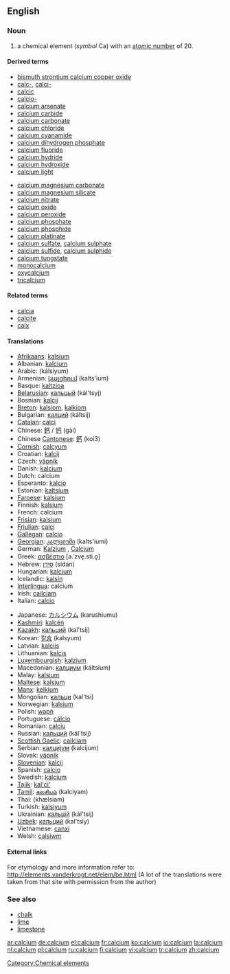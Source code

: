 ==English==

{{elements|Ca|potassium|K|scandium|Sc}}
===Noun===
{{en-noun|-}}

# a chemical element (''symbol'' Ca) with an [[atomic number]] of 20.
<!--not really a different meaning: # an ion intimately involved in the physiology of biological cells.-->
{{wikipedia}}

====Derived terms====
{{top2}}
*[[bismuth strontium calcium copper oxide]]
*[[calc-]], [[calci-]]
*[[calcic]]
*[[calcio-]]
*[[calcium arsenate]]
*[[calcium carbide]]
*[[calcium carbonate]]
*[[calcium chloride]]
*[[calcium cyanamide]]
*[[calcium dihydrogen phosphate]]
*[[calcium fluoride]]
*[[calcium hydride]]
*[[calcium hydroxide]]
*[[calcium light]]
{{mid2}}
*[[calcium magnesium carbonate]]
*[[calcium magnesium silicate]]
*[[calcium nitrate]]
*[[calcium oxide]]
*[[calcium peroxide]]
*[[calcium phosphate]]
*[[calcium phosphide]]
*[[calcium platinate]]
*[[calcium sulfate]], [[calcium sulphate]]
*[[calcium sulfide]], [[calcium sulphide]]
*[[calcium tungstate]]
*[[monocalcium]]
*[[oxycalcium]]
*[[tricalcium]]
{{bottom}}

====Related terms====
*[[calcia]]
*[[calcite]]
*[[calx]]

====Translations====
{{top}}
*[[Afrikaans]]: [[kalsium]]
*Albanian: [[kalcium]]
*Arabic: {{ARchar|[[كلسيوم]]}} (kálsiyum) {{m}}
*Armenian: [[կալցիում]] (kalts'ium)
*Basque: [[kaltzioa]]
*[[Belarusian]]: [[кальцый]] (kál'tsyj) {{m}}
*Bosnian: [[kalcij]]
*[[Breton]]: [[kalsiom]], [[kalkiom]] {{m}}
*Bulgarian: [[калций]] (káltsij) {{m}}
*[[Catalan]]: [[calci]]
*Chinese: [[鈣]] / [[钙]] (gài)
*Chinese [[Cantonese]]: [[鈣]] (koi3)
*[[Cornish]]: [[calcyum]]
*Croatian: [[kalcij]]
*Czech: [[vápník]]
*Danish: [[kalcium]]
*Dutch: calcium {{n}}
*Esperanto: [[kalcio]]
*Estonian: [[kaltsium]]
*[[Faroese]]: [[kalsium]]
*Finnish: [[kalsium]]
*French: calcium {{m}}
*[[Frisian]]: [[kalsium]]
*[[Friulian]]: [[calci]]
*[[Gallegan]]: [[calcio]]
*[[Georgian]]: [[კალციუმი]] (kalts'iumi)
*German: [[Kalzium]] {{n}}, [[Calcium]] {{n}}
*Greek: [[ασβέστιο]] [a.ˈzve̞.sti.o̞] {{n}}
*Hebrew: [[סידן]] (sidan)
*Hungarian: [[kalcium]]
*Icelandic: [[kalsín]]
*[[Interlingua]]: calcium
*Irish: [[cailciam]]
*Italian: [[calcio]] {{m}}
{{mid}}
*Japanese: [[カルシウム]] (karushiumu)
*[[Kashmiri]]: [[kalcéń]]
*[[Kazakh]]: [[кальций]] (kal'tsij)
*Korean: [[칼슘]] (kalsyum)
*Latvian: [[kalcijs]]
*Lithuanian: [[kalcis]]
*[[Luxembourgish]]: [[kalzium]]
*Macedonian: [[калциум]] (káltsium) {{m}}
*Malay: [[kalsium]]
*[[Maltese]]: [[kalsjum]]
*[[Manx]]: [[kelkium]]
*Mongolian: [[кальци]] (kal'tsi)
*Norwegian: [[kalsium]]
*Polish: [[wapń]] {{m}}
*Portuguese: [[cálcio]] {{m}}
*Romanian: [[calciu]] {{n}}
*Russian: [[кальций]] (kál'tsij) {{m}}
*[[Scottish Gaelic]]: [[cailciam]]
*Serbian: [[калциjум]] (kalcijum) {{m}}
*Slovak: [[vápník]]
*[[Slovenian]]: [[kalcij]]
*Spanish: [[calcio]] {{m}}
*Swedish: [[kalcium]]
*[[Tajik]]: [[kal'ci']]
*[[Tamil]]: [[கலசியம்]] (kalciyam)
*Thai: {{THchar|[[แคลเซียม]]}} (khælsiam)
*Turkish: [[kalsiyum]]
*Ukrainian: [[кальцiй]] (kál'tsij) {{m}}
*[[Uzbek]]: [[кальций]] (kal'tsiy)
*Vietnamese: [[canxi]]
*Welsh: [[calsiwm]]
{{bottom}}

====External links====
For etymology and more information refer to:
http://elements.vanderkrogt.net/elem/be.html
(A lot of the translations were taken from that site with permission from the author)

===See also===
*[[chalk]]
*[[lime]]
*[[limestone]]

[[Category:Chemical elements]]

[[ar:calcium]]
[[de:calcium]]
[[el:calcium]]
[[fr:calcium]]
[[ko:calcium]]
[[io:calcium]]
[[la:calcium]]
[[nl:calcium]]
[[pl:calcium]]
[[ru:calcium]]
[[fi:calcium]]
[[vi:calcium]]
[[tr:calcium]]
[[zh:calcium]]